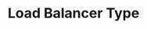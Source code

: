 ---
id: "sd_medium_mc_012"
questionType: "MULTIPLE_CHOICE"
title: "Load Balancer Type"
description: "Which type of load balancer makes routing decisions based on application-level data?"
difficulty: "MEDIUM"
category: "System Design"
options:
  - "Layer 2"
  - "Layer 3"
  - "Layer 4"
  - "Layer 7"
correctAnswer: 3
---